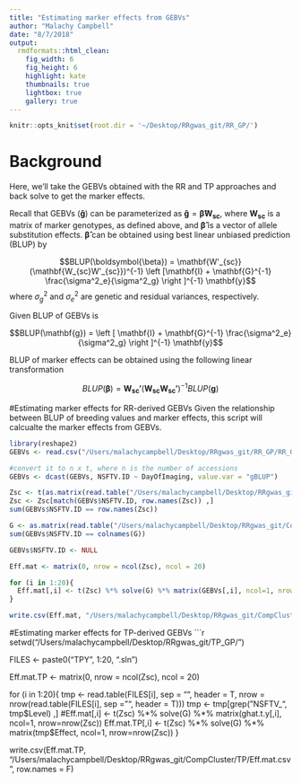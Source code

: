 ```yaml
---
title: "Estimating marker effects from GEBVs"
author: "Malachy Campbell"
date: "8/7/2018"
output:
  rmdformats::html_clean:
    fig_width: 6
    fig_height: 6
    highlight: kate
    thumbnails: true
    lightbox: true
    gallery: true
---
```


```r
knitr::opts_knit$set(root.dir = '~/Desktop/RRgwas_git/RR_GP/')
```

# Background
Here, we'll take the GEBVs obtained with the RR and TP approaches and back solve to get the marker effects. 

Recall that GEBVs ($\mathbf{\hat{g} }$) can be parameterized as $\mathbf{\hat{g} } = \boldsymbol{\hat{\beta} W_{sc} }$, where $\mathbf{W_{sc}}$ is a matrix of marker genotypes, as defined above, and $\boldsymbol{\hat{\beta}}$ is a vector of allele substitution effects. $\boldsymbol{\hat{\beta}}$ can be obtained using best linear unbiased prediction (BLUP) by

$$BLUP(\boldsymbol{\beta}) = \mathbf{W'_{sc}}(\mathbf{W_{sc}W'_{sc}})^{-1} \left [\mathbf{I} + \mathbf{G}^{-1} \frac{\sigma^2_e}{\sigma^2_g} \right ]^{-1} \mathbf{y}$$
where $\sigma^2_g$ and $\sigma^2_e$ are genetic and residual variances, respectively.

Given BLUP of GEBVs is

$$BLUP(\mathbf{g}) = \left [ \mathbf{I} + \mathbf{G}^{-1} \frac{\sigma^2_e}{\sigma^2_g} \right ]^{-1} \mathbf{y}$$

BLUP of marker effects can be obtained using the following linear transformation

$$BLUP(\boldsymbol{\beta}) = \mathbf{W_{sc}'}(\mathbf{W_{sc}W_{sc}'})^{-1}BLUP(\mathbf{g})$$

#Estimating marker effects for RR-derived GEBVs
Given the relationship between BLUP of breeding values and marker effects, this script will calcualte the marker effects from GEBVs.
```r
library(reshape2)
GEBVs <- read.csv("/Users/malachycampbell/Desktop/RRgwas_git/RR_GP/RR_GEBVs.csv")

#convert it to n x t, where n is the number of accessions
GEBVs <- dcast(GEBVs, NSFTV.ID ~ DayOfImaging, value.var = "gBLUP")

Zsc <- t(as.matrix(read.table("/Users/malachycampbell/Desktop/RRgwas_git/CompCluster/Zsc.txt", sep = "\t", header =T) ))
Zsc <- Zsc[match(GEBVs$NSFTV.ID, row.names(Zsc)) ,]
sum(GEBVs$NSFTV.ID == row.names(Zsc))

G <- as.matrix(read.table("/Users/malachycampbell/Desktop/RRgwas_git/CompCluster/G.mat.txt", sep = "\t", header =T) )
sum(GEBVs$NSFTV.ID == colnames(G))

GEBVs$NSFTV.ID <- NULL
```

```r
Eff.mat <- matrix(0, nrow = ncol(Zsc), ncol = 20)

for (i in 1:20){
  Eff.mat[,i] <- t(Zsc) %*% solve(G) %*% matrix(GEBVs[,i], ncol=1, nrow=nrow(Zsc))
}

write.csv(Eff.mat, "/Users/malachycampbell/Desktop/RRgwas_git/CompCluster/RR/Eff.mat.csv", row.names = F)
```


#Estimating marker effects for TP-derived GEBVs
```r
setwd("/Users/malachycampbell/Desktop/RRgwas_git/TP_GP/")

FILES <- paste0("TPY", 1:20, ".sln")

Eff.mat.TP <- matrix(0, nrow = ncol(Zsc), ncol = 20)

for (i in 1:20){
  tmp <- read.table(FILES[i], sep = "", header = T, nrow = nrow(read.table(FILES[i], sep = "", header = T)))
  tmp <- tmp[grep("NSFTV_", tmp$Level) ,]
  #Eff.mat[,i] <- t(Zsc) %*% solve(G) %*% matrix(ghat.t.y[,i], ncol=1, nrow=nrow(Zsc))
  Eff.mat.TP[,i] <- t(Zsc) %*% solve(G) %*% matrix(tmp$Effect, ncol=1, nrow=nrow(Zsc))
}

write.csv(Eff.mat.TP, "/Users/malachycampbell/Desktop/RRgwas_git/CompCluster/TP/Eff.mat.csv", row.names = F)